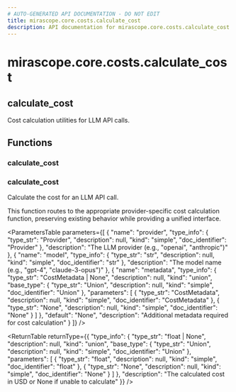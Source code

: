 ```yaml
---
# AUTO-GENERATED API DOCUMENTATION - DO NOT EDIT
title: mirascope.core.costs.calculate_cost
description: API documentation for mirascope.core.costs.calculate_cost
---
```


# mirascope.core.costs.calculate_cost

## <ApiType type="Module" module="mirascope.core.costs.calculate_cost" path="core/costs/calculate_cost" symbolName="calculate_cost" /> calculate_cost

Cost calculation utilities for LLM API calls.

## Functions

### calculate_cost

### <ApiType type="Function" module="mirascope.core.costs.calculate_cost" path="core/costs/calculate_cost" symbolName="calculate_cost" /> calculate_cost

Calculate the cost for an LLM API call.

This function routes to the appropriate provider-specific cost calculation function,
preserving existing behavior while providing a unified interface.

<ParametersTable
  parameters={[
  {
    "name": "provider",
    "type_info": {
      "type_str": "Provider",
      "description": null,
      "kind": "simple",
      "doc_identifier": "Provider"
    },
    "description": "The LLM provider (e.g., \"openai\", \"anthropic\")"
  },
  {
    "name": "model",
    "type_info": {
      "type_str": "str",
      "description": null,
      "kind": "simple",
      "doc_identifier": "str"
    },
    "description": "The model name (e.g., \"gpt-4\", \"claude-3-opus\")"
  },
  {
    "name": "metadata",
    "type_info": {
      "type_str": "CostMetadata | None",
      "description": null,
      "kind": "union",
      "base_type": {
        "type_str": "Union",
        "description": null,
        "kind": "simple",
        "doc_identifier": "Union"
      },
      "parameters": [
        {
          "type_str": "CostMetadata",
          "description": null,
          "kind": "simple",
          "doc_identifier": "CostMetadata"
        },
        {
          "type_str": "None",
          "description": null,
          "kind": "simple",
          "doc_identifier": "None"
        }
      ]
    },
    "default": "None",
    "description": "Additional metadata required for cost calculation"
  }
]}
/>

<ReturnTable
  returnType={{
  "type_info": {
    "type_str": "float | None",
    "description": null,
    "kind": "union",
    "base_type": {
      "type_str": "Union",
      "description": null,
      "kind": "simple",
      "doc_identifier": "Union"
    },
    "parameters": [
      {
        "type_str": "float",
        "description": null,
        "kind": "simple",
        "doc_identifier": "float"
      },
      {
        "type_str": "None",
        "description": null,
        "kind": "simple",
        "doc_identifier": "None"
      }
    ]
  },
  "description": "The calculated cost in USD or None if unable to calculate"
}}
/>



